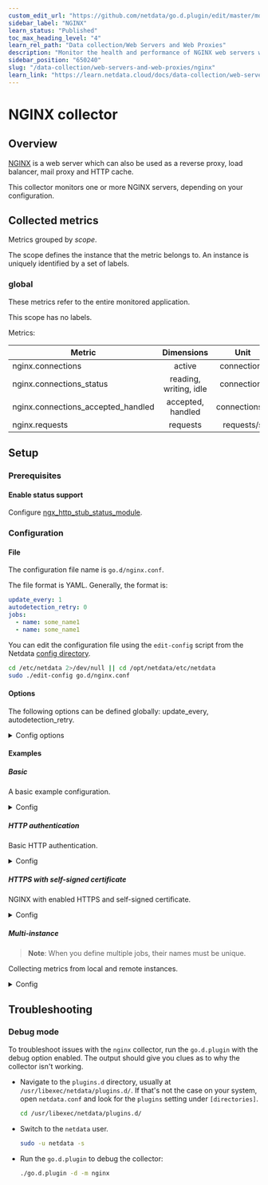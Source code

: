 ```yaml
---
custom_edit_url: "https://github.com/netdata/go.d.plugin/edit/master/modules/nginx/README.md"
sidebar_label: "NGINX"
learn_status: "Published"
toc_max_heading_level: "4"
learn_rel_path: "Data collection/Web Servers and Web Proxies"
description: "Monitor the health and performance of NGINX web servers with zero configuration, per-second metric granularity, and interactive visualizations."
sidebar_position: "650240"
slug: "/data-collection/web-servers-and-web-proxies/nginx"
learn_link: "https://learn.netdata.cloud/docs/data-collection/web-servers-and-web-proxies/nginx"
---
```

# NGINX collector

## Overview

[NGINX](https://www.nginx.com/) is a web server which can also be used as a reverse proxy, load balancer, mail proxy
and HTTP cache.

This collector monitors one or more NGINX servers, depending on your configuration.

## Collected metrics

Metrics grouped by *scope*.

The scope defines the instance that the metric belongs to. An instance is uniquely identified by a set of labels.

### global

These metrics refer to the entire monitored application.

This scope has no labels.

Metrics:

| Metric                             |       Dimensions       |     Unit      |
|------------------------------------|:----------------------:|:-------------:|
| nginx.connections                  |         active         |  connections  |
| nginx.connections_status           | reading, writing, idle |  connections  |
| nginx.connections_accepted_handled |   accepted, handled    | connections/s |
| nginx.requests                     |        requests        |  requests/s   |

## Setup

### Prerequisites

#### Enable status support

Configure [ngx_http_stub_status_module](https://nginx.org/en/docs/http/ngx_http_stub_status_module.html).

### Configuration

#### File

The configuration file name is `go.d/nginx.conf`.

The file format is YAML. Generally, the format is:

```yaml
update_every: 1
autodetection_retry: 0
jobs:
  - name: some_name1
  - name: some_name1
```

You can edit the configuration file using the `edit-config` script from the
Netdata [config directory](/docs/configuring/configuration#the-netdata-config-directory).

```bash
cd /etc/netdata 2>/dev/null || cd /opt/netdata/etc/netdata
sudo ./edit-config go.d/nginx.conf
```

#### Options

The following options can be defined globally: update_every, autodetection_retry.

<details>
<summary>Config options</summary>

|         Name         | Description                                                                                               |           Default            | Required |
|:--------------------:|-----------------------------------------------------------------------------------------------------------|:----------------------------:|:--------:|
|     update_every     | Data collection frequency.                                                                                |              1               |          |
| autodetection_retry  | Re-check interval in seconds. Zero means not to schedule re-check.                                        |              0               |          |
|         url          | Server URL.                                                                                               | http://127.0.0.1/stub_status |   yes    |
|       timeout        | HTTP request timeout.                                                                                     |              1               |          |
|       username       | Username for basic HTTP authentication.                                                                   |                              |          |
|       password       | Password for basic HTTP authentication.                                                                   |                              |          |
|      proxy_url       | Proxy URL.                                                                                                |                              |          |
|    proxy_username    | Username for proxy basic HTTP authentication.                                                             |                              |          |
|    proxy_password    | Password for proxy basic HTTP authentication.                                                             |                              |          |
|        method        | HTTP request method.                                                                                      |             GET              |          |
|         body         | HTTP request body.                                                                                        |                              |          |
|       headers        | HTTP request headers.                                                                                     |                              |          |
| not_follow_redirects | Redirect handling policy. Controls whether the client follows redirects.                                  |              no              |          |
|   tls_skip_verify    | Server certificate chain and hostname validation policy. Controls whether the client performs this check. |              no              |          |
|        tls_ca        | Certification authority that the client uses when verifying the server's certificates.                    |                              |          |
|       tls_cert       | Client TLS certificate.                                                                                   |                              |          |
|       tls_key        | Client TLS key.                                                                                           |                              |          |

</details>

#### Examples

##### Basic

A basic example configuration.
<details>
<summary>Config</summary>

```yaml
jobs:
  - name: local
    url: http://127.0.0.1/stub_status
```

</details>

##### HTTP authentication

Basic HTTP authentication.
<details>
<summary>Config</summary>

```yaml
jobs:
  - name: local
    url: http://127.0.0.1/stub_status
    username: username
    password: password
```

</details>

##### HTTPS with self-signed certificate

NGINX with enabled HTTPS and self-signed certificate.
<details>
<summary>Config</summary>

```yaml
jobs:
  - name: local
    url: http://127.0.0.1/stub_status
    tls_skip_verify: yes
```

</details>

##### Multi-instance

> **Note**: When you define multiple jobs, their names must be unique.

Collecting metrics from local and remote instances.

<details>
<summary>Config</summary>

```yaml
jobs:
  - name: local
    url: http://127.0.0.1/stub_status

  - name: remote
    url: http://192.0.2.1/stub_status
```

</details>

## Troubleshooting

### Debug mode

To troubleshoot issues with the `nginx` collector, run the `go.d.plugin` with the debug option enabled. The output
should give you clues as to why the collector isn't working.

- Navigate to the `plugins.d` directory, usually at `/usr/libexec/netdata/plugins.d/`. If that's not the case on
  your system, open `netdata.conf` and look for the `plugins` setting under `[directories]`.

  ```bash
  cd /usr/libexec/netdata/plugins.d/
  ```

- Switch to the `netdata` user.

  ```bash
  sudo -u netdata -s
  ```

- Run the `go.d.plugin` to debug the collector:

  ```bash
  ./go.d.plugin -d -m nginx
  ```
